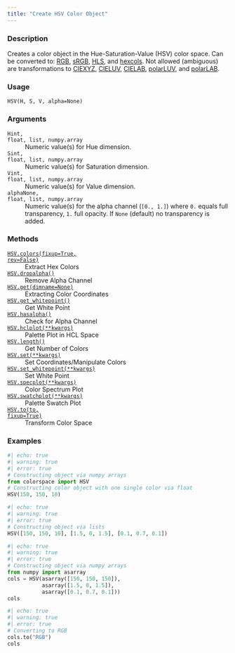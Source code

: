 ```yaml
---
title: "Create HSV Color Object"
---
```


### Description

Creates a color object in the Hue-Saturation-Value (HSV) color space.
Can be converted to: [RGB](colorspace.colorlib.RGB.qmd), [sRGB](colorspace.colorlib.sRGB.qmd), [HLS](colorspace.colorlib.HLS.qmd),
and [hexcols](colorspace.colorlib.hexcols.qmd).
Not allowed (ambiguous) are transformations to [CIEXYZ](colorspace.colorlib.CIEXYZ.qmd),
[CIELUV](colorspace.colorlib.CIELUV.qmd), [CIELAB](colorspace.colorlib.CIELAB.qmd), [polarLUV](colorspace.colorlib.polarLUV.qmd), and
[polarLAB](colorspace.colorlib.polarLAB.qmd).

### Usage

<pre><code class='language-python'>HSV(H, S, V, alpha=None)</code></pre>

### Arguments

<dl class="pyp-list param-list">
  <dt style = "white-space: nowrap; font-family: monospace; vertical-align: top">
   <code id="colorspace.colorlib.HSV:H">H</code><code class="argument-class">int, float, list, numpy.array</code>
  </dt>
 <dd>Numeric value(s) for Hue dimension.</dd>
  <dt style = "white-space: nowrap; font-family: monospace; vertical-align: top">
   <code id="colorspace.colorlib.HSV:S">S</code><code class="argument-class">int, float, list, numpy.array</code>
  </dt>
 <dd>Numeric value(s) for Saturation dimension.</dd>
  <dt style = "white-space: nowrap; font-family: monospace; vertical-align: top">
   <code id="colorspace.colorlib.HSV:V">V</code><code class="argument-class">int, float, list, numpy.array</code>
  </dt>
 <dd>Numeric value(s) for Value dimension.</dd>
  <dt style = "white-space: nowrap; font-family: monospace; vertical-align: top">
   <code id="colorspace.colorlib.HSV:alpha">alpha</code><code class="argument-class">None, float, list, numpy.array</code>
  </dt>
 <dd>Numeric value(s) for the alpha
channel (`[0., 1.]`) where `0.` equals full transparency, `1.` full
opacity. If `None` (default) no transparency is added.</dd>
</dl>

### Methods

<dl class="pyp-list method-list">
    <dt style = "white-space: nowrap; font-family: monospace; vertical-align: top">
       <code>[HSV.colors(fixup=True, rev=False)](colorspace.colorlib.HSV.colors.qmd)</code>
    </dt>
    <dd>Extract Hex Colors</dd>
    <dt style = "white-space: nowrap; font-family: monospace; vertical-align: top">
       <code>[HSV.dropalpha()](colorspace.colorlib.HSV.dropalpha.qmd)</code>
    </dt>
    <dd>Remove Alpha Channel</dd>
    <dt style = "white-space: nowrap; font-family: monospace; vertical-align: top">
       <code>[HSV.get(dimname=None)](colorspace.colorlib.HSV.get.qmd)</code>
    </dt>
    <dd>Extracting Color Coordinates</dd>
    <dt style = "white-space: nowrap; font-family: monospace; vertical-align: top">
       <code>[HSV.get_whitepoint()](colorspace.colorlib.HSV.get_whitepoint.qmd)</code>
    </dt>
    <dd>Get White Point</dd>
    <dt style = "white-space: nowrap; font-family: monospace; vertical-align: top">
       <code>[HSV.hasalpha()](colorspace.colorlib.HSV.hasalpha.qmd)</code>
    </dt>
    <dd>Check for Alpha Channel</dd>
    <dt style = "white-space: nowrap; font-family: monospace; vertical-align: top">
       <code>[HSV.hclplot(**kwargs)](colorspace.colorlib.HSV.hclplot.qmd)</code>
    </dt>
    <dd>Palette Plot in HCL Space</dd>
    <dt style = "white-space: nowrap; font-family: monospace; vertical-align: top">
       <code>[HSV.length()](colorspace.colorlib.HSV.length.qmd)</code>
    </dt>
    <dd>Get Number of Colors</dd>
    <dt style = "white-space: nowrap; font-family: monospace; vertical-align: top">
       <code>[HSV.set(**kwargs)](colorspace.colorlib.HSV.set.qmd)</code>
    </dt>
    <dd>Set Coordinates/Manipulate Colors</dd>
    <dt style = "white-space: nowrap; font-family: monospace; vertical-align: top">
       <code>[HSV.set_whitepoint(**kwargs)](colorspace.colorlib.HSV.set_whitepoint.qmd)</code>
    </dt>
    <dd>Set White Point</dd>
    <dt style = "white-space: nowrap; font-family: monospace; vertical-align: top">
       <code>[HSV.specplot(**kwargs)](colorspace.colorlib.HSV.specplot.qmd)</code>
    </dt>
    <dd>Color Spectrum Plot</dd>
    <dt style = "white-space: nowrap; font-family: monospace; vertical-align: top">
       <code>[HSV.swatchplot(**kwargs)](colorspace.colorlib.HSV.swatchplot.qmd)</code>
    </dt>
    <dd>Palette Swatch Plot</dd>
    <dt style = "white-space: nowrap; font-family: monospace; vertical-align: top">
       <code>[HSV.to(to, fixup=True)](colorspace.colorlib.HSV.to.qmd)</code>
    </dt>
    <dd>Transform Color Space</dd>
</dl>


### Examples

```python
#| echo: true
#| warning: true
#| error: true
# Constructing object via numpy arrays
from colorspace import HSV
# Constructing color object with one single color via float
HSV(150, 150, 10)
```

```python
#| echo: true
#| warning: true
#| error: true
# Constructing object via lists
HSV([150, 150, 10], [1.5, 0, 1.5], [0.1, 0.7, 0.1])
```

```python
#| echo: true
#| warning: true
#| error: true
# Constructing object via numpy arrays
from numpy import asarray
cols = HSV(asarray([150, 150, 150]),
           asarray([1.5, 0, 1.5]),
           asarray([0.1, 0.7, 0.1]))
cols
```

```python
#| echo: true
#| warning: true
#| error: true
# Converting to RGB
cols.to("RGB")
cols
```




